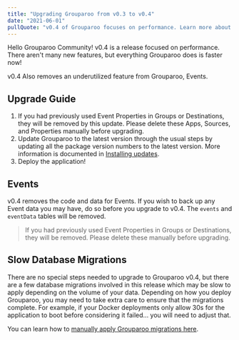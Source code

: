 ```yaml
---
title: "Upgrading Grouparoo from v0.3 to v0.4"
date: "2021-06-01"
pullQuote: "v0.4 of Grouparoo focuses on performance. Learn more about these great upgrades!"
---
```


Hello Grouparoo Community! v0.4 is a release focused on performance. There aren't many new features, but everything Grouparoo does is faster now!

v0.4 Also removes an underutilized feature from Grouparoo, Events.

## Upgrade Guide

1.  If you had previously used Event Properties in Groups or Destinations, they will be removed by this update. Please delete these Apps, Sources, and Properties manually before upgrading.
1.  Update Grouparoo to the latest version through the usual steps by updating all the package version numbers to the latest version. More information is documented in [Installing updates](/docs/support/upgrading-grouparoo#installing-updates).
1.  Deploy the application!

## Events

v0.4 removes the code and data for Events. If you wish to back up any Event data you may have, do so before you upgrade to v0.4. The `events` and `eventData` tables will be removed.

> If you had previously used Event Properties in Groups or Destinations, they will be removed. Please delete these manually before upgrading.

## Slow Database Migrations

There are no special steps needed to upgrade to Grouparoo v0.4, but there are a few database migrations involved in this release which may be slow to apply depending on the volume of your data. Depending on how you deploy Grouparoo, you may need to take extra care to ensure that the migrations complete. For example, if your Docker deployments only allow 30s for the application to boot before considering it failed... you will need to adjust that.

You can learn how to [manually apply Grouparoo migrations here](/docs/support/common-issues#slow-migrations).
